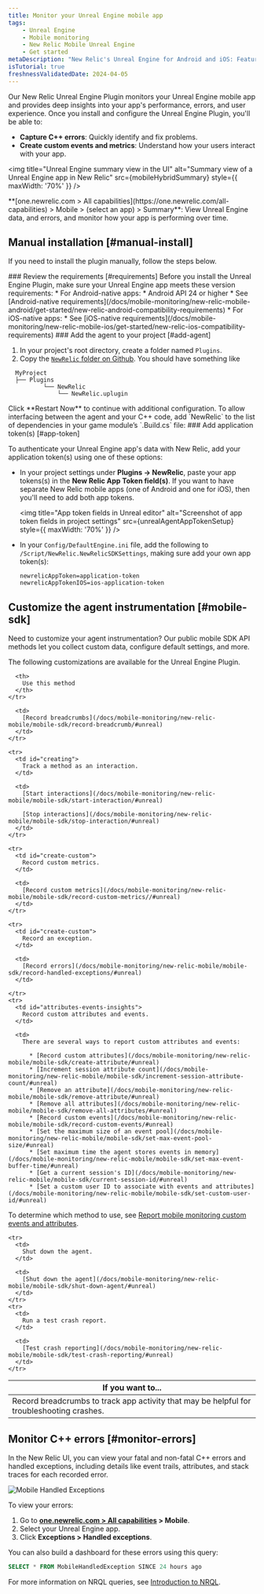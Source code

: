 ```yaml
---
title: Monitor your Unreal Engine mobile app
tags:
    - Unreal Engine
    - Mobile monitoring
    - New Relic Mobile Unreal Engine
    - Get started
metaDescription: "New Relic's Unreal Engine for Android and iOS: Features, compatibility, requirements, installation, and upgrade procedures."
isTutorial: true
freshnessValidatedDate: 2024-04-05
---
```






Our New Relic Unreal Engine Plugin monitors your Unreal Engine mobile app and provides deep insights into your app's performance, errors, and user experience. Once you install and configure the Unreal Engine Plugin, you'll be able to:

* **Capture C++ errors**: Quickly identify and fix problems.
* **Create custom events and metrics**: Understand how your users interact with your app.

<img
  title="Unreal Engine summary view in the UI"
  alt="Summary view of a Unreal Engine app in New Relic"
  src={mobileHybridSummary}
  style={{ maxWidth: '70%' }}
/>

<figcaption>
  <DoNotTranslate>**[one.newrelic.com > All capabilities](https://one.newrelic.com/all-capabilities) > Mobile > (select an app) > Summary**</DoNotTranslate>: View Unreal Engine data, and errors, and monitor how your app is performing over time.
</figcaption>

## Manual installation [#manual-install]

If you need to install the plugin manually, follow the steps below.

<Steps>
<Step>
### Review the requirements [#requirements]
Before you install the Unreal Engine Plugin, make sure your Unreal Engine app meets these version requirements:
* For Android-native apps:
    * Android API 24 or higher
    * See [Android-native requirements](/docs/mobile-monitoring/new-relic-mobile-android/get-started/new-relic-android-compatibility-requirements)
* For iOS-native apps:
    * See [iOS-native requirements](/docs/mobile-monitoring/new-relic-mobile-ios/get-started/new-relic-ios-compatibility-requirements)
</Step>
<Step>
### Add the agent to your project [#add-agent]

1. In your project's root directory, create a folder named `Plugins`.
2.  Copy the [`NewRelic` folder on Github](https://github.com/newrelic/newrelic-unreal-plugin/tree/main/Plugins/NewRelic). You should have something like

```
  MyProject
  ├── Plugins
          └── NewRelic
              └── NewRelic.uplugin
```

</Step>
<Step>
Click **Restart Now** to continue with additional configuration.
</Step>
<Step>
To allow interfacing between the agent and your C++ code, add `NewRelic` to the list of dependencies in your game module’s `.Build.cs` file:

</Step>
<Step>
### Add application token(s) [#app-token]

To authenticate your Unreal Engine app's data with New Relic, add your application token(s) using one of these options:

* In your project settings under **Plugins → NewRelic**, paste your app tokens(s) in the **New Relic App Token field(s)**. If you want to have separate New Relic mobile apps (one of Android and one for iOS), then you'll need to add both app tokens.

    <img
    title="App token fields in Unreal editor"
    alt="Screenshot of app token fields in project settings"
    src={unrealAgentAppTokenSetup}
    style={{ maxWidth: '70%' }}
    />

* In your `Config/DefaultEngine.ini` file, add the following to `/Script/NewRelic.NewRelicSDKSettings`, making sure add your own app token(s):

    ```
    newrelicAppToken=application-token
    newrelicAppTokenIOS=ios-application-token
    ```

</Step>
</Steps>

## Customize the agent instrumentation [#mobile-sdk]

Need to customize your agent instrumentation? Our public mobile SDK API methods let you collect custom data, configure default settings, and more.

The following customizations are available for the Unreal Engine Plugin.

<table>
  <thead>
    <tr>
      <th style={{ width: "300px" }}>
        If you want to...
      </th>

      <th>
        Use this method
      </th>
    </tr>
  </thead>

  <tbody>
    <tr>
      <td id="crash-analysis">
        Record breadcrumbs to track app activity that may be helpful for troubleshooting crashes.
      </td>

      <td>
        [Record breadcrumbs](/docs/mobile-monitoring/new-relic-mobile/mobile-sdk/record-breadcrumb/#unreal)
      </td>
    </tr>

    <tr>
      <td id="creating">
        Track a method as an interaction.
      </td>

      <td>
        [Start interactions](/docs/mobile-monitoring/new-relic-mobile/mobile-sdk/start-interaction/#unreal)

        [Stop interactions](/docs/mobile-monitoring/new-relic-mobile/mobile-sdk/stop-interaction/#unreal)
      </td>
    </tr>

    <tr>
      <td id="create-custom">
        Record custom metrics.
      </td>

      <td>
        [Record custom metrics](/docs/mobile-monitoring/new-relic-mobile/mobile-sdk/record-custom-metrics//#unreal)
      </td>
    </tr>

    <tr>
      <td id="create-custom">
        Record an exception.
      </td>

      <td>
        [Record errors](/docs/mobile-monitoring/new-relic-mobile/mobile-sdk/record-handled-exceptions/#unreal)
      </td>

    </tr>
    <tr>
      <td id="attributes-events-insights">
        Record custom attributes and events.
      </td>

      <td>
        There are several ways to report custom attributes and events:

          * [Record custom attributes](/docs/mobile-monitoring/new-relic-mobile/mobile-sdk/create-attribute/#unreal)
          * [Increment session attribute count](/docs/mobile-monitoring/new-relic-mobile/mobile-sdk/increment-session-attribute-count/#unreal)
          * [Remove an attribute](/docs/mobile-monitoring/new-relic-mobile/mobile-sdk/remove-attribute/#unreal)
          * [Remove all attributes](/docs/mobile-monitoring/new-relic-mobile/mobile-sdk/remove-all-attributes/#unreal)
          * [Record custom events](/docs/mobile-monitoring/new-relic-mobile/mobile-sdk/record-custom-events/#unreal)
          * [Set the maximum size of an event pool](/docs/mobile-monitoring/new-relic-mobile/mobile-sdk/set-max-event-pool-size/#unreal)
          * [Set maximum time the agent stores events in memory](/docs/mobile-monitoring/new-relic-mobile/mobile-sdk/set-max-event-buffer-time/#unreal)
          * [Get a current session's ID](/docs/mobile-monitoring/new-relic-mobile/mobile-sdk/current-session-id/#unreal)
          * [Set a custom user ID to associate with events and attributes](/docs/mobile-monitoring/new-relic-mobile/mobile-sdk/set-custom-user-id/#unreal)

To determine which method to use, see [Report mobile monitoring custom events and attributes](/docs/data-apis/custom-data/custom-events/report-mobile-monitoring-custom-events-attributes/).
      </td>
    </tr>

    <tr>
      <td>
        Shut down the agent.
      </td>

      <td>
        [Shut down the agent](/docs/mobile-monitoring/new-relic-mobile/mobile-sdk/shut-down-agent/#unreal)
      </td>
    </tr>
    <tr>
      <td>
        Run a test crash report.
      </td>

      <td>
        [Test crash reporting](/docs/mobile-monitoring/new-relic-mobile/mobile-sdk/test-crash-reporting/#unreal)
      </td>
    </tr>
  </tbody>
</table>


## Monitor C++ errors [#monitor-errors]

In the New Relic UI, you can view your fatal and non-fatal C++ errors and handled exceptions, including details like event trails, attributes, and stack traces for each recorded error.

<img
  title="Mobile Handled Exceptions"
  alt="Mobile Handled Exceptions"
  src={mobileHandledExceptionsSummary}
/>


To view your errors:
1. Go to <DoNotTranslate>**[one.newrelic.com > All capabilities](https://one.newrelic.com/all-capabilities) > Mobile**</DoNotTranslate>.
2. Select your Unreal Engine app.
3. Click <DoNotTranslate>**Exceptions > Handled exceptions**</DoNotTranslate>.

You can also build a dashboard for these errors using this query:

```sql
SELECT * FROM MobileHandledException SINCE 24 hours ago
```

For more information on NRQL queries, see [Introduction to NRQL](/docs/query-your-data/nrql-new-relic-query-language/get-started/introduction-nrql-new-relics-query-language/#where).

